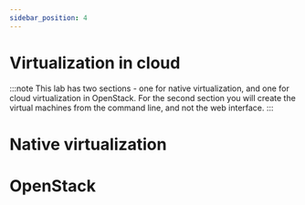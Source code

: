 ```yaml
---
sidebar_position: 4
---
```


# Virtualization in cloud

:::note
This lab has two sections - one for native virtualization, and one for cloud virtualization
in OpenStack. For the second section you will create the virtual machines from
the command line, and not the web interface.
:::

# Native virtualization


<NVkvm/>


# OpenStack


<OSsetup/>


<OSmanage/>

